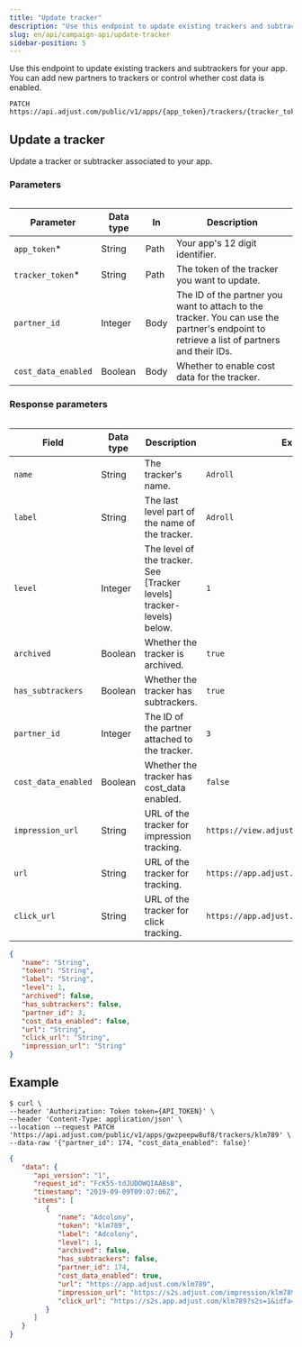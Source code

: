 ```yaml
---
title: "Update tracker"
description: "Use this endpoint to update existing trackers and subtrackers for your app."
slug: en/api/campaign-api/update-tracker
sidebar-position: 5
---
```



Use this endpoint to update existing trackers and subtrackers for your app. You can add new partners to trackers or control whether cost data is enabled.

```http title="Endpoint" "{app_token}/trackers/{tracker_token}"
PATCH https://api.adjust.com/public/v1/apps/{app_token}/trackers/{tracker_token}
```

## Update a tracker

Update a tracker or subtracker associated to your app.

### Parameters

<Table>

| Parameter           | Data type | In   | Description                                                                                                                               |
| ------------------- | --------- | ---- | ----------------------------------------------------------------------------------------------------------------------------------------- |
| `app_token`\*       | String    | Path | Your app's 12 digit identifier.                                                                                                           |
| `tracker_token`\*   | String    | Path | The token of the tracker you want to update.                                                                                              |
| `partner_id`        | Integer   | Body | The ID of the partner you want to attach to the tracker. You can use the partner's endpoint to retrieve a list of partners and their IDs. |
| `cost_data_enabled` | Boolean   | Body | Whether to enable cost data for the tracker.                                                                                              |

</Table>

### Response parameters

<Table search>

| Field               | Data type | Description                                                           | Example                                     |
| ------------------- | --------- | --------------------------------------------------------------------- | ------------------------------------------- |
| `name`              | String    | The tracker's name.                                                   | `Adroll`                                    |
| `label`             | String    | The last level part of the name of the tracker.                       | `Adroll`                                    |
| `level`             | Integer   | The level of the tracker. See [Tracker levels] tracker-levels) below. | `1`                                         |
| `archived`          | Boolean   | Whether the tracker is archived.                                      | `true`                                      |
| `has_subtrackers`   | Boolean   | Whether the tracker has subtrackers.                                  | `true`                                      |
| `partner_id`        | Integer   | The ID of the partner attached to the tracker.                        | `3`                                         |
| `cost_data_enabled` | Boolean   | Whether the tracker has cost_data enabled.                            | `false`                                     |
| `impression_url`    | String    | URL of the tracker for impression tracking.                           | `https://view.adjust.com/impression/abc123` |
| `url`               | String    | URL of the tracker for tracking.                                      | `https://app.adjust.com/abc123`             |
| `click_url`         | String    | URL of the tracker for click tracking.                                | `https://app.adjust.com/abc123`             |

</Table>

<TrackerLevels />

```json title="Response format"
{
   "name": "String",
   "token": "String",
   "label": "String",
   "level": 1,
   "archived": false,
   "has_subtrackers": false,
   "partner_id": 3,
   "cost_data_enabled": false,
   "url": "String",
   "click_url": "String",
   "impression_url": "String"
}
```

## Example

```console title="cURL" "gwzpeepw8uf8" "klm789"
$ curl \
--header 'Authorization: Token token={API_TOKEN}' \
--header 'Content-Type: application/json' \
--location --request PATCH 'https://api.adjust.com/public/v1/apps/gwzpeepw8uf8/trackers/klm789' \
--data-raw '{"partner_id": 174, "cost_data_enabled": false}'
```

```json title="Success response"
{
   "data": {
      "api_version": "1",
      "request_id": "FcK55-tdJUDOWQIAABsB",
      "timestamp": "2019-09-09T09:07:06Z",
      "items": [
         {
            "name": "Adcolony",
            "token": "klm789",
            "label": "Adcolony",
            "level": 1,
            "archived": false,
            "has_subtrackers": false,
            "partner_id": 174,
            "cost_data_enabled": true,
            "url": "https://app.adjust.com/klm789",
            "impression_url": "https://s2s.adjust.com/impression/klm789?s2s=1&idfa=[IDFA]&gps_adid=[GOOGLE_AD_ID]&ip_address=  [IP_ADDRESS]&adcolony_click_id=[CLICK_ID]&android_id_upper_sha1=[SHA1_ANDROID_ID]&cost_id=[CLICK_ID]&cost_type=[BID_TYPE]&cost_amount=[BID]&cost_currency=USD",
            "click_url": "https://s2s.app.adjust.com/klm789?s2s=1&idfa=[IDFA]&gps_adid=[GOOGLE_AD_ID]&ip_address=[IP_ADDRESS]&adcolony_click_id=[CLICK_ID]&android_id_upper_sha1=[SHA1_ANDROID_ID]&cost_id=[CLICK_ID]&cost_type=[BID_TYPE]&cost_amount=[BID]&cost_currency=USD"
         }
      ]
   }
}
```
